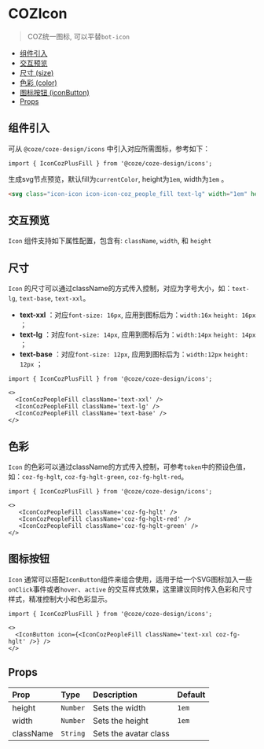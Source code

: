 

<Meta of={IconStories} name="Docs" />

# COZIcon

> COZ统一图标, 可以平替`bot-icon`

- [组件引入](#组件引入)
- [交互预览](#交互预览)
- [尺寸 (size)](#尺寸)
- [色彩 (color)](#色彩)
- [图标按钮 (iconButton)](#图标按钮)
- [Props](#props)

## 组件引入
可从 `@coze/coze-design/icons` 中引入对应所需图标，参考如下：

```tsx
import { IconCozPlusFill } from '@coze/coze-design/icons';
```

生成svg节点预览，默认fill为`currentColor`, height为`1em`, width为`1em` 。

```html
<svg class="icon-icon icon-icon-coz_people_fill text-lg" width="1em" height="1em" viewBox="0 0 24 24" fill="currentColor" xmlns="http://www.w3.org/2000/svg"><path d="M15 ....></path></svg>
```

## 交互预览
`Icon` 组件支持如下属性配置，包含有: `className`, `width`, 和 `height`

<Canvas of={IconStories.Default} />

<Controls  />

## 尺寸
`Icon` 的尺寸可以通过className的方式传入控制，对应为字号大小，如：`text-lg`, `text-base`, `text-xxl`。

- **text-xxl** ：对应`font-size: 16px`, 应用到图标后为：`width:16x` `height: 16px` ；
- **text-lg** ：对应`font-size: 14px`, 应用到图标后为：`width:14px` `height: 14px` ；
- **text-base** ：对应`font-size: 12px`, 应用到图标后为：`width:12px` `height: 12px` ；

<Story of={IconStories.Size} />

```tsx
import { IconCozPlusFill } from '@coze/coze-design/icons';

<>
  <IconCozPeopleFill className='text-xxl' />
  <IconCozPeopleFill className='text-lg' />
  <IconCozPeopleFill className='text-base' />
</>
```

## 色彩
`Icon` 的色彩可以通过className的方式传入控制，可参考`token`中的预设色值，如：`coz-fg-hglt`, `coz-fg-hglt-green`, `coz-fg-hglt-red`。

<Story of={IconStories.Color} />

```tsx
import { IconCozPlusFill } from '@coze/coze-design/icons';

<>
   <IconCozPeopleFill className='coz-fg-hglt' />
   <IconCozPeopleFill className='coz-fg-hglt-red' />
   <IconCozPeopleFill className='coz-fg-hglt-green' />
</>
```

## 图标按钮
`Icon` 通常可以搭配`IconButton`组件来组合使用，适用于给一个SVG图标加入一些`onClick`事件或者`hover`、`active` 的交互样式效果，这里建议同时传入色彩和尺寸样式，精准控制大小和色彩显示。

<Story of={IconStories.IconBtn} />

```tsx
import { IconCozPlusFill } from '@coze/coze-design/icons';

<>
  <IconButton icon={<IconCozPeopleFill className='text-xxl coz-fg-hglt' />} />
</>
```

## Props
| Prop      | Type     | Description           | Default |
|:----------|:---------|:----------------------|:--------|
| height    | `Number` | Sets the width        | `1em`   |
| width     | `Number` | Sets the height       | `1em`   |
| className | `String` | Sets the avatar class |         |


